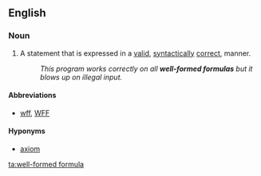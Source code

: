 ==English==

===Noun===
{{en-noun|pl2=well-formed formulae}}
{{wikipedia}}

# {{logic}} A statement that is expressed in a [[valid]], [[syntactically]] [[correct]], manner.
#: ''This program works correctly on all '''well-formed formulas''' but it blows up on illegal input.''

====Abbreviations====
* [[wff]], [[WFF]]

====Hyponyms====
* [[axiom]]

[[ta:well-formed formula]]